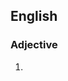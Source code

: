 {{also|pigeon-toed}}
==English==

===Adjective===
{{en-adj}}

# {{alternative spelling of|en|pigeon-toed}}